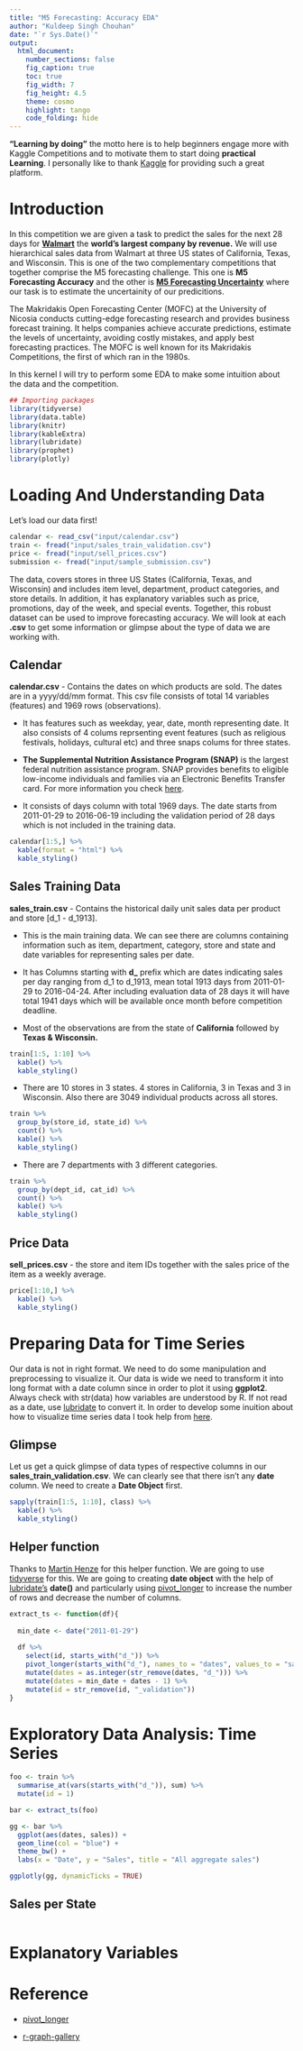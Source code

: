 ```yaml
---
title: "M5 Forecasting: Accuracy EDA"
author: "Kuldeep Singh Chouhan"
date: "`r Sys.Date()`"
output:
  html_document:
    number_sections: false
    fig_caption: true
    toc: true
    fig_width: 7
    fig_height: 4.5
    theme: cosmo
    highlight: tango
    code_folding: hide
---
```


**"Learning by doing"** the motto here is to help beginners engage more with Kaggle Competitions and to motivate them to start doing **practical Learning**. I personally like to thank [Kaggle](https://www.kaggle.com/) for providing such a great platform. 

# Introduction

In this competition we are given a task to predict the sales for the next 28 days for **[Walmart](https://en.wikipedia.org/wiki/Walmart)** the **world's largest company by revenue.** We will use hierarchical sales data from Walmart at three US states of California, Texas, and Wisconsin. This is one of the two complementary competitions that together comprise the M5 forecasting challenge. This one is **M5 Forecasting Accuracy** and the other is **[M5 Forecasting Uncertainty](https://www.kaggle.com/c/m5-forecasting-uncertainty)** where our task is to estimate the uncertainity of our predicitions.

The Makridakis Open Forecasting Center (MOFC) at the University of Nicosia conducts cutting-edge forecasting research and provides business forecast training. It helps companies achieve accurate predictions, estimate the levels of uncertainty, avoiding costly mistakes, and apply best forecasting practices. The MOFC is well known for its Makridakis Competitions, the first of which ran in the 1980s.


In this kernel I will try to perform some EDA to make some intuition about the data and the competition. 

```r
## Importing packages
library(tidyverse) 
library(data.table)
library(knitr)
library(kableExtra)
library(lubridate)
library(prophet)
library(plotly)
```

# Loading And Understanding Data {.tabset .tabset-fade .tabset-pills}

Let's load our data first!

```r
calendar <- read_csv("input/calendar.csv")
train <- fread("input/sales_train_validation.csv")
price <- fread("input/sell_prices.csv")
submission <- fread("input/sample_submission.csv")

```

The data, covers stores in three US States (California, Texas, and Wisconsin) and includes item level, department, product categories, and store details. In addition, it has explanatory variables such as price, promotions, day of the week, and special events. Together, this robust dataset can be used to improve forecasting accuracy. We will look at each **.csv** to get some information or glimpse about the type of data we are working with.

## Calendar

**calendar.csv** - Contains the dates on which products are sold. The dates are in a yyyy/dd/mm format. This csv file consists of total 14 variables (features) and 1969 rows (observations). 

  * It has features such as weekday, year, date, month representing date. It also consists of 4 colums reprsenting event features (such as religious festivals, holidays, cultural etc) and three snaps colums for three states. 
  
  * **The Supplemental Nutrition Assistance Program (SNAP)** is the largest federal nutrition assistance program. SNAP provides benefits to eligible low-income individuals and families via an Electronic Benefits Transfer card. For more information you check [here](https://www.benefits.gov/benefit/361).
  
  * It consists of days column with total 1969 days. The date starts from 2011-01-29 to 2016-06-19 including the validation period of 28 days which is not included in the training data.

```r
calendar[1:5,] %>%
  kable(format = "html") %>%
  kable_styling()

```

## Sales Training Data

**sales_train.csv** - Contains the historical daily unit sales data per product and store [d_1 - d_1913]. 

* This is the main training data. We can see there are columns containing information such as item, department, category, store and state and date variables for representing sales per date. 

* It has Columns starting with **d_** prefix which are dates indicating sales per day ranging from d_1 to d_1913, mean total 1913 days from 2011-01-29 to 2016-04-24. After including evaluation data of 28 days it will have total 1941 days which will be available once month before competition deadline.
  
* Most of the observations are from the state of **California** followed by **Texas & Wisconsin.**
  
```r
train[1:5, 1:10] %>%
  kable() %>%
  kable_styling()
```

* There are 10 stores in 3 states. 4 stores in California, 3 in Texas and 3 in Wisconsin. Also there are 3049 individual products across all stores.
  
```r
train %>%
  group_by(store_id, state_id) %>%
  count() %>%
  kable() %>%
  kable_styling()
```

* There are 7 departments with 3 different categories.
   
```r
train %>%
  group_by(dept_id, cat_id) %>%
  count() %>%
  kable() %>%
  kable_styling()
```

## Price Data

**sell_prices.csv** - the store and item IDs together with the sales price of the item as a weekly average.


```r
price[1:10,] %>%
  kable() %>%
  kable_styling()
```

# Preparing Data for Time Series {.tabset .tabset-fade .tabset-pills}

Our data is not in right format. We need to do some manipulation and preprocessing to visualize it. Our data is wide we need to transform it into long format with a date column since in order to plot it using **ggplot2**. Always check with str(data) how variables are understood by R. If not read as a date, use [lubridate](https://www.r-graph-gallery.com/time-series.html) to convert it. In order to develop some inuition about how to visualize time series data I took help from [here](https://www.r-graph-gallery.com/279-plotting-time-series-with-ggplot2.html).

## Glimpse

Let us get a quick glimpse of data types of respective columns in our **sales_train_validation.csv**. We can clearly see that there isn't any **date** column. We need to create a **Date Object** first.

```r
sapply(train[1:5, 1:10], class) %>%
  kable() %>%
  kable_styling()
```


## Helper function 

Thanks to [Martin Henze](https://www.kaggle.com/headsortails) for this helper function. We are going to use [tidyverse](https://www.tidyverse.org/) for this. We are going to creating **date object** with the help of [lubridate's](https://lubridate.tidyverse.org/) **date()** and particularly using [pivot_longer](https://tidyr.tidyverse.org/reference/pivot_longer.html) to increase the number of rows and decrease the number of columns.

```r
extract_ts <- function(df){
  
  min_date <- date("2011-01-29")
  
  df %>%
    select(id, starts_with("d_")) %>%  
    pivot_longer(starts_with("d_"), names_to = "dates", values_to = "sales") %>%
    mutate(dates = as.integer(str_remove(dates, "d_"))) %>% 
    mutate(dates = min_date + dates - 1) %>% 
    mutate(id = str_remove(id, "_validation"))
}

```

# Exploratory Data Analysis: Time Series



```r
foo <- train %>%
  summarise_at(vars(starts_with("d_")), sum) %>%
  mutate(id = 1)

bar <- extract_ts(foo)

gg <- bar %>%
  ggplot(aes(dates, sales)) +
  geom_line(col = "blue") +
  theme_bw() +
  labs(x = "Date", y = "Sales", title = "All aggregate sales")

ggplotly(gg, dynamicTicks = TRUE)

```


## Sales per State

```r
 
```


# Explanatory Variables

# Reference

* [pivot_longer](https://tidyr.tidyverse.org/reference/pivot_longer.html)

* [r-graph-gallery](https://www.r-graph-gallery.com/279-plotting-time-series-with-ggplot2.html) 